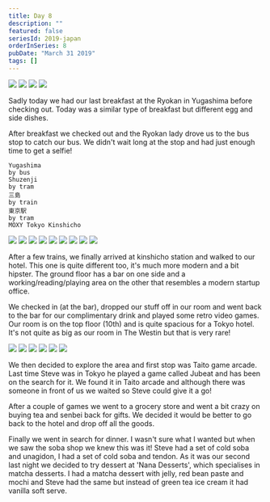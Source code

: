 ```yaml
---
title: Day 8
description: ""
featured: false
seriesId: 2019-japan
orderInSeries: 8
pubDate: "March 31 2019"
tags: []
---
```



<Grid columns={2}>
  <Img src="/src/content/travel/2019-japan/assets/72359572-75c1-4fd3-be70-97356178bacf-85e87bb42eee302a990bf0c7c44673466bdcc83d.jpg" />
  <Img src="/src/content/travel/2019-japan/assets/e3e990f9-036e-4cc9-837b-2203a66c5353-1ab9ca8f74236dbb240281993e0c0854b1e57937.jpg" />
  <Img src="/src/content/travel/2019-japan/assets/76c56da4-f4c2-48cf-826c-17ce93a37f88-e884ab016667d9a9f456623fdd5b064894ebb43f.jpg" />
  <Img src="/src/content/travel/2019-japan/assets/bf96557a-505b-4759-a490-5f7c6f021973-9aa0580bdcd23a284f36ead51b07480087ad4e85.jpg" />
</Grid>

Sadly today we had our last breakfast at the Ryokan in Yugashima before checking out. Today was a similar type of breakfast but different egg and side dishes.

After breakfast we checked out and the Ryokan lady drove us to the bus stop to catch our bus. We didn't wait long at the stop and had just enough time to get a selfie!

```
Yugashima
by bus
Shuzenji
by tram
三島
by train
東京駅
by tram
MOXY Tokyo Kinshicho
```

<Grid columns={4}>
  <Img
    src="/src/content/travel/2019-japan/assets/75ef7023-1cbb-4188-9030-d845483218b4-19254d84c9a3c01b847776355171d05598b25d0b.jpg"
    colSpan={2}
    rowSpan={2}
  />
  <Img src="/src/content/travel/2019-japan/assets/fe8f4420-64af-478c-8c60-87547c58c93d-66fc905ea86a65c363f60dfdb7db2b32517e733e.jpg" />
  <Img src="/src/content/travel/2019-japan/assets/d71c7ef6-d055-4323-9fcf-9f115c730f4e-73fae479d9a21000bfea33fa80a7a055e07a45d8.jpg" />
  <Img src="/src/content/travel/2019-japan/assets/557871c1-f980-4fad-8e45-29517f7ed3d2-73fae479d9a21000bfea33fa80a7a055e07a45d8.jpg" />
  <Img src="/src/content/travel/2019-japan/assets/2a4d9adc-61f1-4127-8afd-a414c9c5bab5-19254d84c9a3c01b847776355171d05598b25d0b.jpg" />
  <Img src="/src/content/travel/2019-japan/assets/03bac75a-4be2-46d6-83a7-b2a05d61f37d-ca7cae1136ffa81fdc3368d7b434a3174ea22cba.jpg" />
  <Img src="/src/content/travel/2019-japan/assets/d127fdef-1da9-45c3-b410-9c3e30858065-ca7cae1136ffa81fdc3368d7b434a3174ea22cba.jpg" />
  <Img src="/src/content/travel/2019-japan/assets/55fa0a70-b847-462b-8623-fb6b90b9ac47-62ca7a7090683d83517e25370efe63309ba7c167.jpg" />
  <Img src="/src/content/travel/2019-japan/assets/7a7b6226-702d-4e4e-800c-c174ff09a44e-0955c596d97d60f29fe18b5f522fc71206bfa486.jpg" />
</Grid>

After a few trains, we finally arrived at kinshicho station and walked to our hotel. This one is quite different too, it's much more modern and a bit hipster. The ground floor has a bar on one side and a working/reading/playing area on the other that resembles a modern startup office.

We checked in (at the bar), dropped our stuff off in our room and went back to the bar for our complimentary drink and played some retro video games. Our room is on the top floor (10th) and is quite spacious for a Tokyo hotel. It's not quite as big as our room in The Westin but that is very rare!

<Grid columns={3}>
  <Img
    src="/src/content/travel/2019-japan/assets/1acd65bf-5cf8-4b56-91d7-0e069642e6f0-84bde607fb0035416f70f4c0021070305ac22e39.jpg"
    colSpan={2}
    rowSpan={2}
  />
  <Img src="/src/content/travel/2019-japan/assets/6d1ebb73-f2a1-4285-9d91-7199c9310291-b6c0be857abd43ec34b8e1bebbe042ff9a6e1136.jpg" />
  <Img src="/src/content/travel/2019-japan/assets/3faaabb6-cc97-436c-9a55-f04e0aaf23e4-84bde607fb0035416f70f4c0021070305ac22e39.jpg" />
  <Img src="/src/content/travel/2019-japan/assets/23269d2d-b093-49e8-8211-f28a9aa63622-84bde607fb0035416f70f4c0021070305ac22e39.jpg" />
  <Img src="/src/content/travel/2019-japan/assets/9c39ce50-77f7-48a7-8615-e6b0146c6bb5-d6df84349e15f0f71769a948a06b762840abd512.jpg" />
  <Img src="/src/content/travel/2019-japan/assets/507153a7-9b08-4dfc-90e1-34b2319240f5-d6df84349e15f0f71769a948a06b762840abd512.jpg" />
</Grid>

We then decided to explore the area and first stop was Taito game arcade. Last time Steve was in Tokyo he played a game called Jubeat and has been on the search for it. We found it in Taito arcade and although there was someone in front of us we waited so Steve could give it a go!

After a couple of games we went to a grocery store and went a bit crazy on buying tea and senbei back for gifts. We decided it would be better to go back to the hotel and drop off all the goods.

Finally we went in search for dinner. I wasn't sure what I wanted but when we saw the soba shop we knew this was it! Steve had a set of cold soba and unagidon, I had a set of cold soba and tendon. As it was our second last night we decided to try dessert at 'Nana Desserts', which specialises in matcha desserts. I had a matcha dessert with jelly, red bean paste and mochi and Steve had the same but instead of green tea ice cream it had vanilla soft serve.
